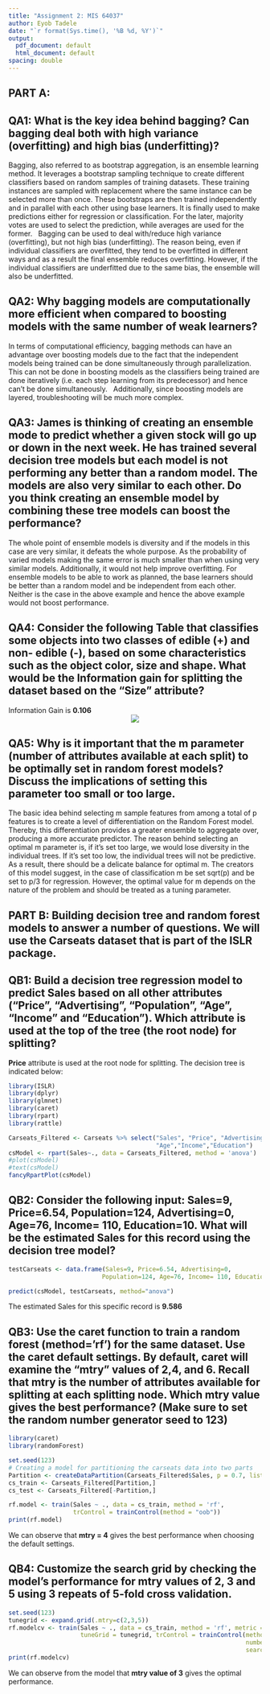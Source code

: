 ```yaml
---
title: "Assignment 2: MIS 64037"
author: Eyob Tadele
date: "`r format(Sys.time(), '%B %d, %Y')`"
output:
  pdf_document: default
  html_document: default
spacing: double
---
```


## PART A:
## QA1: What is the key idea behind bagging? Can bagging deal both with high variance (overfitting) and high bias (underfitting)?  

Bagging, also referred to as bootstrap aggregation, is an ensemble learning method. It leverages a bootstrap sampling technique to create different classifiers based on random samples of training datasets. These training instances are sampled with replacement where the same instance can be selected more than once. These bootstraps are then trained independently and in parallel with each other using base learners. It is finally used to make predictions either for regression or classification. For the later, majority votes are used to select the prediction, while averages are used for the former. \  
Bagging can be used to deal with/reduce high variance (overfitting), but not high bias (underfitting). The reason being, even if individual classifiers are overfitted, they tend to be overfitted in different ways and as a result the final ensemble reduces overfitting. However, if the individual classifiers are underfitted due to the same bias, the ensemble will also be underfitted. \ 

## QA2: Why bagging models are computationally more efficient when compared to boosting models with the same number of weak learners? 

In terms of computational efficiency, bagging methods can have an advantage over boosting models due to the fact that the independent models being trained can be done simultaneously through parallelization. This can not be done in boosting models as the classifiers being trained are done iteratively (i.e. each step learning from its predecessor) and hence can't be done simultaneously. \  
Additionally, since boosting models are layered, troubleshooting will be much more complex.

## QA3: James is thinking of creating an ensemble mode to predict whether a given stock will go up or down in the next week.  He has trained several decision tree models but each model is not performing any better than a random model. The models are also very similar to each other. Do you think creating an ensemble model by combining these tree models can boost the performance? 

The whole point of ensemble models is diversity and if the models in this case are very similar, it defeats the whole purpose. As the probability of varied models making the same error is much smaller than when using very similar models. Additionally, it would not help improve overfitting. For ensemble models to be able to work as planned, the base learners should be better than a random model and be independent from each other. Neither is the case in the above example and hence the above example would not boost performance. 

## QA4: Consider the following Table that classifies some objects into two classes of edible (+) and non- edible (-), based on some characteristics such as the object color, size and shape. What would be the Information gain for splitting the dataset based on the “Size” attribute? 

Information Gain is **0.106** \  
<center>
![](Q4ans.png)
</center>

## QA5: Why is it important that the m parameter (number of attributes available at each split) to be optimally set in random forest models? Discuss the implications of setting this parameter too small or too large. 

The basic idea behind selecting m sample features from among a total of p features is to create a level of differentiation on the Random Forest model. Thereby, this differentiation provides a greater ensemble to aggregate over, producing a more accurate predictor. 
The reason behind selecting an optimal m parameter is, if it's set too large, we would lose diversity in the individual trees. If it's set too low, the individual trees will not be predictive. As a result, there should be a delicate balance for optimal m. The creators of this model suggest, in the case of classification m be set sqrt(p) and be set to p/3 for regression. However, the optimal value for m depends on the nature of the problem and should be treated as a tuning parameter. 

## PART B: Building decision tree and random forest models to answer a number of questions. We will use the Carseats dataset that is part of the ISLR package.

## QB1: Build a decision tree regression model to predict Sales based on all other attributes ("Price", "Advertising", "Population", "Age", "Income" and "Education").  Which attribute is used at the top of the tree (the root node) for splitting? 

**Price** attribute is used at the root node for splitting. The decision tree is indicated below: 
```r
library(ISLR)
library(dplyr)
library(glmnet)
library(caret)
library(rpart)
library(rattle)

Carseats_Filtered <- Carseats %>% select("Sales", "Price", "Advertising","Population",
                                         "Age","Income","Education")
csModel <- rpart(Sales~., data = Carseats_Filtered, method = 'anova')
#plot(csModel)
#text(csModel)
fancyRpartPlot(csModel)
```

## QB2: Consider the following input: Sales=9, Price=6.54, Population=124, Advertising=0, Age=76, Income= 110, Education=10. What will be the estimated Sales for this record using the decision tree model? 

```r
testCarseats <- data.frame(Sales=9, Price=6.54, Advertising=0, 
                          Population=124, Age=76, Income= 110, Education=10)

predict(csModel, testCarseats, method="anova")
```
The estimated Sales for this specific record is **9.586**

## QB3: Use the caret function to train a random forest (method=’rf’) for the same dataset. Use the caret default settings. By default, caret will examine the “mtry” values of 2,4, and 6. Recall that mtry is the number of attributes available for splitting at each splitting node. Which mtry value gives the best performance? (Make sure to set the random number generator seed to 123)

```r
library(caret)
library(randomForest)

set.seed(123)
# Creating a model for partitioning the carseats data into two parts
Partition <- createDataPartition(Carseats_Filtered$Sales, p = 0.7, list = FALSE)
cs_train <- Carseats_Filtered[Partition,]
cs_test <- Carseats_Filtered[-Partition,]

rf.model <- train(Sales ~ ., data = cs_train, method = 'rf',
                  trControl = trainControl(method = "oob"))
print(rf.model)


```
We can observe that **mtry = 4** gives the best performance when choosing the default settings.

## QB4: Customize the search grid by checking the model’s performance for mtry values of 2, 3 and 5 using 3 repeats of 5-fold cross validation. 

```r
set.seed(123)
tunegrid <- expand.grid(.mtry=c(2,3,5))
rf.modelcv <- train(Sales ~ ., data = cs_train, method = 'rf', metric = 'RMSE', 
                    tuneGrid = tunegrid, trControl = trainControl(method = 'repeatedcv', 
                                                                  number = 5, repeats = 3, 
                                                                  search = 'grid'))
print(rf.modelcv)
```
We can observe from the model that **mtry value of 3** gives the optimal performance.
